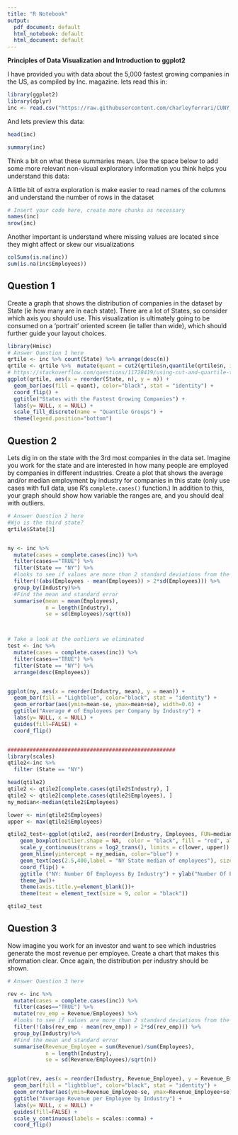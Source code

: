 ---
title: "R Notebook"
output:
  pdf_document: default
  html_notebook: default
  html_document: default
---

**Principles of Data Visualization and Introduction to ggplot2**

I have provided you with data about the 5,000 fastest growing companies in the US, as compiled by Inc. magazine. lets read this in:

```{r}
library(ggplot2)
library(dplyr)
inc <- read.csv("https://raw.githubusercontent.com/charleyferrari/CUNY_DATA_608/master/module1/Data/inc5000_data.csv", header= TRUE)

```

And lets preview this data:

```{r}

head(inc)

```

```{r}

summary(inc)

```

Think a bit on what these summaries mean. Use the space below to add some more relevant non-visual exploratory information you think helps you understand this data:

A little bit of extra exploration is make easier to read names of the columns and understand the number of rows in the dataset

```{r}

# Insert your code here, create more chunks as necessary
names(inc)
nrow(inc)
```

Another important is understand where missing values are located since they might affect or skew our visualizations
```{r naf}

colSums(is.na(inc))
sum(is.na(inc$Employees))
```

## Question 1

Create a graph that shows the distribution of companies in the dataset by State (ie how many are in each state). There are a lot of States, so consider which axis you should use. This visualization is ultimately going to be consumed on a 'portrait' oriented screen (ie taller than wide), which should further guide your layout choices.

```{r}
library(Hmisc)
# Answer Question 1 here
qrtile <- inc %>% count(State) %>% arrange(desc(n))
qrtile <- qrtile %>%  mutate(quant = cut2(qrtile$n,quantile(qrtile$n, include.lowest=TRUE)))
# https://stackoverflow.com/questions/11728419/using-cut-and-quartile-to-generate-breaks-in-r-function
ggplot(qrtile, aes(x = reorder(State, n), y = n)) + 
  geom_bar(aes(fill = quant), color="black", stat = "identity") + 
  coord_flip() +
  ggtitle("States with the Fastest Growing Companies") +
  labs(y= NULL, x = NULL) +
  scale_fill_discrete(name = "Quantile Groups") +
  theme(legend.position="bottom") 

```

## Question 2

Lets dig in on the state with the 3rd most companies in the data set. Imagine you work for the state and are interested in how many people are employed by companies in different industries. Create a plot that shows the average and/or median employment by industry for companies in this state (only use cases with full data, use R's `complete.cases()` function.) In addition to this, your graph should show how variable the ranges are, and you should deal with outliers.

```{r}

# Answer Question 2 here
#Wjo is the third state?
qrtile$State[3]


ny <- inc %>% 
  mutate(cases = complete.cases(inc)) %>% 
  filter(cases=="TRUE") %>% 
  filter(State == "NY") %>%
  #looks to see if values are more than 2 standard deviations from the mean.I take care of outliers
  filter(!(abs(Employees - mean(Employees)) > 2*sd(Employees))) %>%
  group_by(Industry)%>%
  #Find the mean and standard error
  summarise(mean = mean(Employees), 
            n = length(Industry),
            se = sd(Employees)/sqrt(n))



# Take a look at the outliers we eliminated
test <- inc %>%
  mutate(cases = complete.cases(inc)) %>% 
  filter(cases=="TRUE") %>% 
  filter(State == "NY") %>%
  arrange(desc(Employees))


ggplot(ny, aes(x = reorder(Industry, mean), y = mean)) + 
  geom_bar(fill = "Lightblue", color="black", stat = "identity") + 
  geom_errorbar(aes(ymin=mean-se, ymax=mean+se), width=0.6) +
  ggtitle("Average # of Employees per Company by Industry") +
  labs(y= NULL, x = NULL) +
  guides(fill=FALSE) +
  coord_flip()


#####################################################
library(scales)
qtile2<-inc %>% 
  filter (State == "NY")

head(qtile2)
qtile2 <- qtile2[complete.cases(qtile2$Industry), ]
qtile2 <- qtile2[complete.cases(qtile2$Employees), ]
ny_median<-median(qtile2$Employees)

lower <- min(qtile2$Employees)
upper <- max(qtile2$Employees)

qtile2_test<-ggplot(qtile2, aes(reorder(Industry, Employees, FUN=median), Employees)) + 
    geom_boxplot(outlier.shape = NA,  color = "black", fill = "red", alpha = 0.5) +
    scale_y_continuous(trans = log2_trans(), limits = c(lower, upper)) +
    geom_hline(yintercept = ny_median, color="blue") +
    geom_text(aes(2.5,400,label = "NY State median of employees"), size = 3)+
    coord_flip() +
    ggtitle ("NY: Number Of Employess By Industry") + ylab("Number Of Employees")+
    theme_bw()+
    theme(axis.title.y=element_blank())+
    theme(text = element_text(size = 9, color = "black"))

qtile2_test

```

## Question 3

Now imagine you work for an investor and want to see which industries generate the most revenue per employee. Create a chart that makes this information clear. Once again, the distribution per industry should be shown.

```{r}

# Answer Question 3 here

rev <- inc %>% 
  mutate(cases = complete.cases(inc)) %>% 
  filter(cases=="TRUE") %>% 
  mutate(rev_emp = Revenue/Employees) %>%
  #looks to see if values are more than 2 standard deviations from the mean. 
  filter(!(abs(rev_emp - mean(rev_emp)) > 2*sd(rev_emp))) %>%
  group_by(Industry)%>%
  #Find the mean and standard error
  summarise(Revenue_Employee = sum(Revenue)/sum(Employees),
            n = length(Industry),
            se = sd(Revenue/Employees)/sqrt(n))


ggplot(rev, aes(x = reorder(Industry, Revenue_Employee), y = Revenue_Employee)) + 
  geom_bar(fill = "lightblue", color="black", stat = "identity") + 
  geom_errorbar(aes(ymin=Revenue_Employee-se, ymax=Revenue_Employee+se), width=0.6) +
  ggtitle("Average Revenue per Employee by Industry") +
  labs(y= NULL, x = NULL) +
  guides(fill=FALSE) +
  scale_y_continuous(labels = scales::comma) +
  coord_flip()

```


